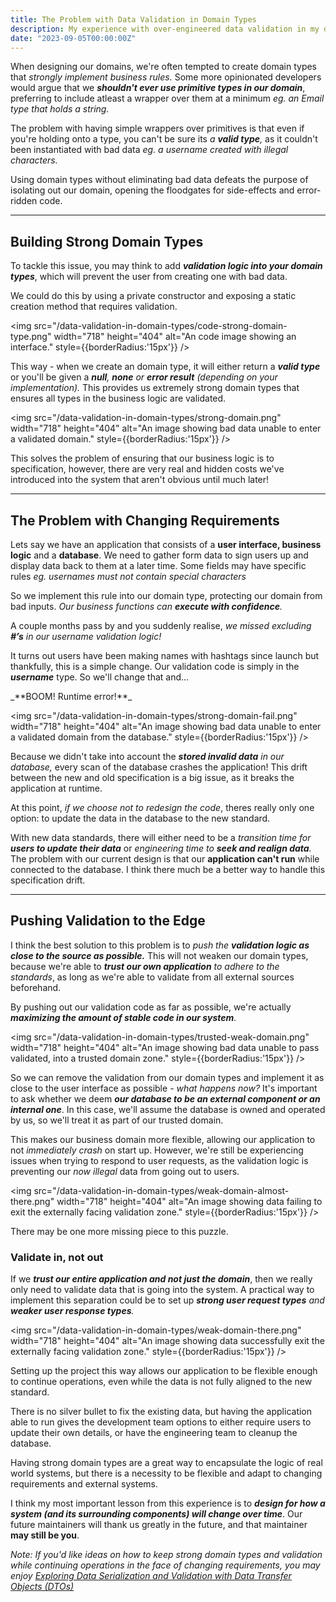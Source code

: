 ```yaml
---
title: The Problem with Data Validation in Domain Types
description: My experience with over-engineered data validation in my domain types that caused me big problems over time
date: "2023-09-05T00:00:00Z"
---
```


When designing our domains, we're often tempted to create domain types that _strongly implement business rules._ 
Some more opinionated developers would argue that we _**shouldn't ever use primitive types in our domain**_,
preferring to include atleast a wrapper over them at a minimum _eg. an Email type that holds a string._ 

The problem with having simple wrappers over primitives is that even if you're holding onto a type, 
you can't be sure its _a **valid type**,_ as it couldn't been instantiated with bad data _eg. a username created with illegal characters._

Using domain types without eliminating bad data defeats the purpose of isolating out our domain, opening the floodgates for side-effects and error-ridden code.

---

## Building Strong Domain Types
To tackle this issue, you may think to add _**validation logic into your domain types**_, which will prevent the user from creating one with bad data.

We could do this by using a private constructor and exposing a static creation method that requires validation.

<img src="/data-validation-in-domain-types/code-strong-domain-type.png" width="718" height="404" alt="An code image showing an interface." style={{borderRadius:'15px'}} />

This way - when we create an domain type, it will either return a _**valid type**_ or you'll be given a _**null**, **none** or **error result** (depending on your implementation)._
This provides us extremely strong domain types that ensures all types in the business logic are validated.

<img src="/data-validation-in-domain-types/strong-domain.png" width="718" height="404" alt="An image showing bad data unable to enter a validated domain." style={{borderRadius:'15px'}} />

This solves the problem of ensuring that our business logic is to specification, however, there are very real and hidden costs we've introduced into the system that aren't obvious until much later!

---

## The Problem with Changing Requirements
Lets say we have an application that consists of a **user interface, business logic** and a **database**. 
We need to gather form data to sign users up and display data back to them at a later time. 
Some fields may have specific rules _eg. usernames must not contain special characters_

So we implement this rule into our domain type, protecting our domain from bad inputs. _Our business functions can **execute with confidence**._

A couple months pass by and you suddenly realise, _we missed excluding **#’s** in our username validation logic!_ 

It turns out users have been making names with hashtags since launch but thankfully, 
this is a simple change. 
Our validation code is simply in the _**username**_ type. So we'll change that and…

<p style={{'text-align': 'center'}}>_**BOOM! Runtime error!**_</p>

<img src="/data-validation-in-domain-types/strong-domain-fail.png" width="718" height="404" alt="An image showing bad data unable to enter a validated domain from the database." style={{borderRadius:'15px'}} />

Because we didn't take into account the _**stored invalid data** in our database,_ every scan of the database crashes the application!
This drift between the new and old specification is a big issue, as it breaks the application at runtime.

At this point, _if we choose not to redesign the code_, theres really only one option: to update the data in the database to the new standard.

With new data standards, there will either need to be a _transition time for **users to update their data**_ or _engineering time to **seek and realign data**._
The problem with our current design is that our **application can't run** while connected to the database. 
I think there much be a better way to handle this specification drift.   

---

## Pushing Validation to the Edge
I think the best solution to this problem is to _push the **validation logic as close to the source as possible.**_
This will not weaken our domain types, because we're able to _**trust our own application** to adhere to the standards_, 
as long as we're able to validate from all external sources beforehand.

By pushing out our validation code as far as possible, we're actually _**maximizing the amount of stable code in our system**._  

<img src="/data-validation-in-domain-types/trusted-weak-domain.png" width="718" height="404" alt="An image showing bad data unable to pass validated, into a trusted domain zone." style={{borderRadius:'15px'}} />

So we can remove the validation from our domain types and implement it as close to the user interface as possible _- what happens now?_
It's important to ask whether we deem _**our database to be an external component or an internal one**_.
In this case, we'll assume the database is owned and operated by us, so we'll treat it as part of our trusted domain.

This makes our business domain more flexible, allowing our application to not _immediately crash_ on start up. 
However, we're still be experiencing issues when trying to respond to user requests, as the validation logic is preventing our _now illegal_ data from going out to users.  

<img src="/data-validation-in-domain-types/weak-domain-almost-there.png" width="718" height="404" alt="An image showing data failing to exit the externally facing validation zone." style={{borderRadius:'15px'}} />

There may be one more missing piece to this puzzle.

### Validate in, not out
If we _**trust our entire application and not just the domain**_, then we really only need to validate data that is going into the system.
A practical way to implement this separation could be to set up _**strong user request types** and **weaker user response types**._ 

<img src="/data-validation-in-domain-types/weak-domain-there.png" width="718" height="404" alt="An image showing data successfully exit the externally facing validation zone." style={{borderRadius:'15px'}} />

Setting up the project this way allows our application to be flexible enough to continue operations, even while the data is not fully aligned to the new standard.

There is no silver bullet to fix the existing data, 
but having the application able to run gives the development team options to either require users to update their own details, 
or have the engineering team to cleanup the database.

Having strong domain types are a great way to encapsulate the logic of real world systems, 
but there is a necessity to be flexible and adapt to changing requirements and external systems.

I think my most important lesson from this experience is to _**design for how a system (and its surrounding components) will change over time**_.
Our future maintainers will thank us greatly in the future, and that maintainer **may still be you**.

_Note: If you'd like ideas on how to keep strong domain types and validation while continuing operations in the face of changing requirements,_
_you may enjoy [Exploring Data Serialization and Validation with Data Transfer Objects (DTOs)](./exploring-data-serialization-validation)_
